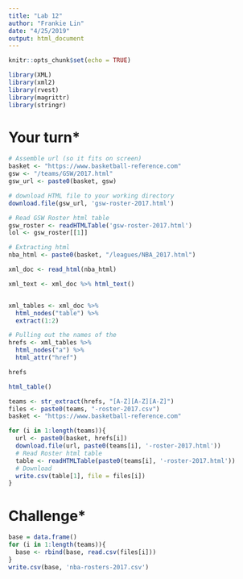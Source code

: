 ```yaml
---
title: "Lab 12"
author: "Frankie Lin"
date: "4/25/2019"
output: html_document
---
```


```r
knitr::opts_chunk$set(echo = TRUE)
```

```r
library(XML)
library(xml2)
library(rvest)
library(magrittr)
library(stringr)
```

# Your turn*
```r
# Assemble url (so it fits on screen)
basket <- "https://www.basketball-reference.com"
gsw <- "/teams/GSW/2017.html"
gsw_url <- paste0(basket, gsw)

# download HTML file to your working directory
download.file(gsw_url, 'gsw-roster-2017.html')

# Read GSW Roster html table
gsw_roster <- readHTMLTable('gsw-roster-2017.html')
lol <- gsw_roster[[1]]

# Extracting html
nba_html <- paste0(basket, "/leagues/NBA_2017.html")

xml_doc <- read_html(nba_html)

xml_text <- xml_doc %>% html_text()


xml_tables <- xml_doc %>%
  html_nodes("table") %>%
  extract(1:2)

# Pulling out the names of the 
hrefs <- xml_tables %>% 
  html_nodes("a") %>%
  html_attr("href")

hrefs

html_table()

teams <- str_extract(hrefs, "[A-Z][A-Z][A-Z]")
files <- paste0(teams, "-roster-2017.csv")
basket <- "https://www.basketball-reference.com"

for (i in 1:length(teams)){
  url <- paste0(basket, hrefs[i])
  download.file(url, paste0(teams[i], '-roster-2017.html'))
  # Read Roster html table
  table <- readHTMLTable(paste0(teams[i], '-roster-2017.html'))
  # Download
  write.csv(table[1], file = files[i])
}
```

# Challenge*
```r
base = data.frame()
for (i in 1:length(teams)){
  base <- rbind(base, read.csv(files[i]))
}
write.csv(base, 'nba-rosters-2017.csv')
```
